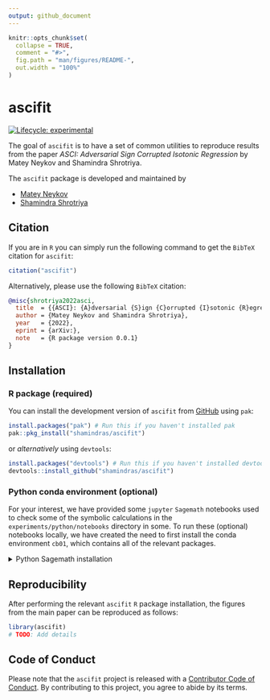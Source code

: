 ```yaml
---
output: github_document
---
```


<!-- README.md is generated from README.Rmd. Please edit that file -->

```r
knitr::opts_chunk$set(
  collapse = TRUE,
  comment = "#>",
  fig.path = "man/figures/README-",
  out.width = "100%"
)
```

# ascifit

<!-- badges: start -->
[![Lifecycle: experimental](https://img.shields.io/badge/lifecycle-experimental-orange.svg)](https://lifecycle.r-lib.org/articles/stages.html#experimental)
<!-- [![CRAN status](https://www.r-pkg.org/badges/version/ascifit)](https://CRAN.R-project.org/package=ascifit) -->
<!-- badges: end -->

The goal of `ascifit` is to have a set of common utilities to reproduce results
from the paper _ASCI: Adversarial Sign Corrupted Isotonic Regression_ by
Matey Neykov and Shamindra Shrotriya.

The `ascifit` package is developed and maintained by 

- [Matey Neykov](https://mateyneykov.com/)
- [Shamindra Shrotriya](https://www.shamindras.com/)

## Citation

If you are in `R` you can simply run the following command to get the `BibTeX`
citation for `ascifit`:

```r
citation("ascifit")
```

Alternatively, please use the following `BibTeX` citation:

``` bibtex
@misc{shrotriya2022asci,
  title  = {{ASCI}: {A}dversarial {S}ign {C}orrupted {I}sotonic {R}egression},
  author = {Matey Neykov and Shamindra Shrotriya},
  year   = {2022},
  eprint = {arXiv:},
  note   = {R package version 0.0.1}
}
```

## Installation

### R package (required)

You can install the development version of `ascifit` from
[GitHub](https://github.com/) using `pak`:

``` r
install.packages("pak") # Run this if you haven't installed pak
pak::pkg_install("shamindras/ascifit")
```

or _alternatively_ using `devtools`:

``` r
install.packages("devtools") # Run this if you haven't installed devtools
devtools::install_github("shamindras/ascifit")
```

### Python conda environment (optional)

For your interest, we have provided some `jupyter` `Sagemath` notebooks used to
check some of the symbolic calculations in the `experiments/python/notebooks`
directory in some. To run these (optional) notebooks locally, we have created
the need to first install the conda environment `cb01`, which contains all of
the relevant packages. 

<details>
  <summary>Python Sagemath installation</summary>

This can be done via the following steps:

1. Clone the `ascifit` repo and `cd` into the local cloned repo.

``` bash
git clone https://github.com/shamindras/ascifit.git
cd ascifit
```

2. Install [Anaconda](https://www.anaconda.com/products/individual) locally.
3. At the top level of the `ascifit` directory install the conda environment
`cb01` as follows:

``` bash
make conda_cb01
```
4. Activate the conda environment as follows:

``` bash
conda activate cb01
```

5. You can then run the following command in your terminal, which will launch 
`jupyter lab` in your browser.

``` bash
jupyter lab
```

6. Using `jupyter lab` in your browser, navigate to `experiments/python/notebooks`
and start running these as required. 

  - Perhaps make a copy of the notebook first to avoid any merge conflicts.

</details>

## Reproducibility

After performing the relevant `ascifit` `R` package installation, the figures 
from the main paper can be reproduced as follows:

``` r
library(ascifit)
# TODO: Add details
```

## Code of Conduct

Please note that the `ascifit` project is released with a [Contributor Code of
Conduct](https://contributor-covenant.org/version/2/0/CODE_OF_CONDUCT.html). By
contributing to this project, you agree to abide by its terms.
